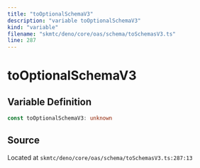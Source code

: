 ```yaml
---
title: "toOptionalSchemaV3"
description: "variable toOptionalSchemaV3"
kind: "variable"
filename: "skmtc/deno/core/oas/schema/toSchemasV3.ts"
line: 287
---
```


# toOptionalSchemaV3

## Variable Definition

```typescript
const toOptionalSchemaV3: unknown
```

## Source

Located at `skmtc/deno/core/oas/schema/toSchemasV3.ts:287:13`
